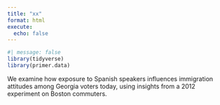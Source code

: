 ```yaml
---
title: "xx"
format: html
execute: 
  echo: false
---
```


```r
#| message: false
library(tidyverse)
library(primer.data)
```

We examine how exposure to Spanish speakers influences immigration attitudes among Georgia voters today, using insights from a 2012 experiment on Boston commuters.